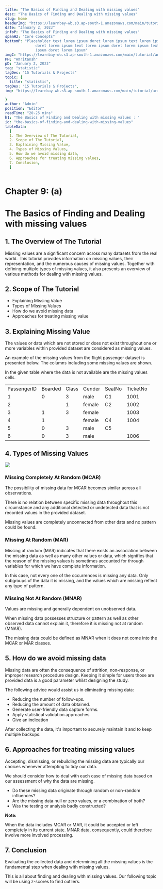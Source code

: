```yaml
---
title: "The Basics of Finding and Dealing with missing values"
desc: "The Basics of Finding and Dealing with missing values"
slug: home
headerImg: "https://learnbay-wb.s3.ap-south-1.amazonaws.com/main/tutorial/python.png"
date: "January 2, 2023"
infoP: "The Basics of Finding and Dealing with missing values"
spanH2: "Core Concepts"
bottomP: "Placeholder text lorem ipsum doret lorem ipsum text lorem ipsum
              doret lorem ipsum text lorem ipsum doret lorem ipsum text lorem
              ipsum doret lorem ipsum"
imgC: "https://learnbay-wb.s3.ap-south-1.amazonaws.com/main/tutorial/amritansh.png"
PH: "Amritansh"
pD: "January 2, 2023"
tag: "statistic"
tagDes: "15 Tutorials & Projects"
topic: {
  title: "statistic",
tagDes: "15 Tutorials & Projects",
img: "https://learnbay-wb.s3.ap-south-1.amazonaws.com/main/tutorial/arrow.png"

}
author: "Admin"
position: "Editor"
readTime: "20-25 mins"
h1: "The Basics of Finding and Dealing with missing values : "
id: "the-basics-of-finding-and-dealing-with-missing-values"
tableData:
  [
  1. The Overview of The Tutorial, 
  2. Scope of The Tutorial,  
  3. Explaining Missing Value,  
  4. Types of Missing Values, 
  5. How do we avoid missing data,
  6. Approaches for treating missing values,
  7. Conclusion,
  ]
---
```


# **Chapter 9: (a)**


# **The Basics of Finding and Dealing with missing values**


## 1. The Overview of The Tutorial

Missing values are a significant concern across many datasets from the real world. This tutorial provides information on missing values, their representation, and the numerous causes of missing values. Together with defining multiple types of missing values, it also presents an overview of various methods for dealing with missing values.


## 2. Scope of The Tutorial



* Explaining Missing Value
* Types of Missing Values
* How do we avoid missing data
* Approaches for treating missing value


## 3. Explaining Missing Value

The values or data which are not stored or does not exist throughout one or more variables within provided dataset are considered as missing values.

An example of the missing values from the flight passenger dataset is presented below. The columns including some missing values are shown.

In the given table where the data is not available are the missing values cells.


<table>
  <tr>
   <td>PassengerID
   </td>
   <td>Boarded
   </td>
   <td>Class
   </td>
   <td>Gender
   </td>
   <td>SeatNo
   </td>
   <td>TicketNo
   </td>
  </tr>
  <tr>
   <td>1
   </td>
   <td>0
   </td>
   <td>3
   </td>
   <td>male
   </td>
   <td>C1
   </td>
   <td>1001
   </td>
  </tr>
  <tr>
   <td>2
   </td>
   <td>
   </td>
   <td>1
   </td>
   <td>female
   </td>
   <td>C2
   </td>
   <td>1002
   </td>
  </tr>
  <tr>
   <td>3
   </td>
   <td>1
   </td>
   <td>3
   </td>
   <td>female
   </td>
   <td>
   </td>
   <td>1003
   </td>
  </tr>
  <tr>
   <td>4
   </td>
   <td>1
   </td>
   <td>
   </td>
   <td>female
   </td>
   <td>C4
   </td>
   <td>1004
   </td>
  </tr>
  <tr>
   <td>5
   </td>
   <td>0
   </td>
   <td>3
   </td>
   <td>male
   </td>
   <td>C5
   </td>
   <td>
   </td>
  </tr>
  <tr>
   <td>6
   </td>
   <td>0
   </td>
   <td>3
   </td>
   <td>male
   </td>
   <td>
   </td>
   <td>1006
   </td>
  </tr>
</table>



## 4. Types of Missing Values


<img src="https://learnbay-wb.s3.ap-south-1.amazonaws.com/main/tutorial/statistics/Figure+1+The+central+limit+theorem.jpg"></img>


### **Missing Completely At Random (MCAR)**

The possibility of missing data for MCAR becomes similar across all observations.

There is no relation between specific missing data throughout this circumstance and any additional detected or undetected data that is not recorded values in the provided dataset. 

Missing values are completely unconnected from other data and no pattern could be found.


### **Missing At Random (MAR)**

Missing at random (MAR) indicates that there exists an association between the missing data as well as many other values or data, which signifies that the reason of the missing values is sometimes accounted for through variables for which we have complete information.

In this case, not every one of the occurrences is missing any data. Only subgroups of the data it is missing, and the values which are missing reflect any type of pattern.


### **Missing Not At Random (MNAR)**

Values are missing and generally dependent on unobserved data.

When missing data possesses structure or pattern as well as other observed data cannot explain it, therefore it is missing not at random (MNAR).

The missing data could be defined as MNAR when it does not come into the MCAR or MAR classes.


## 5. How do we avoid missing data

Missing data are often the consequence of attrition, non-response, or improper research procedure design. Keeping it simple for users those are provided data is a good parameter whilst designing the study.

The following advice would assist us in eliminating missing data:



* Reducing the number of follow-ups.
* Reducing the amount of data obtained.
* Generate user-friendly data capture forms.
* Apply statistical validation approaches
* Give an indication

After collecting the data, it's important to securely maintain it and to keep multiple backups.


## 6. Approaches for treating missing values

Accepting, dismissing, or rebuilding the missing data are typically our choices whenever attempting to tidy our data.

We should consider how to deal with each case of missing data based on our assessment of why the data are missing.



* Do these missing data originate through random or non-random influences?
* Are the missing data null or zero values, or a combination of both?
* Was the testing or analysis badly constructed?


**Note:**

When the data includes MCAR or MAR, it could be accepted or left completely in its current state. MNAR data, consequently, could therefore involve more involved processing.


## 7. Conclusion

Evaluating the collected data and determining all the missing values is the fundamental step when dealing with missing values.

This is all about finding and dealing with missing values. Our following topic will be using z-scores to find outliers.